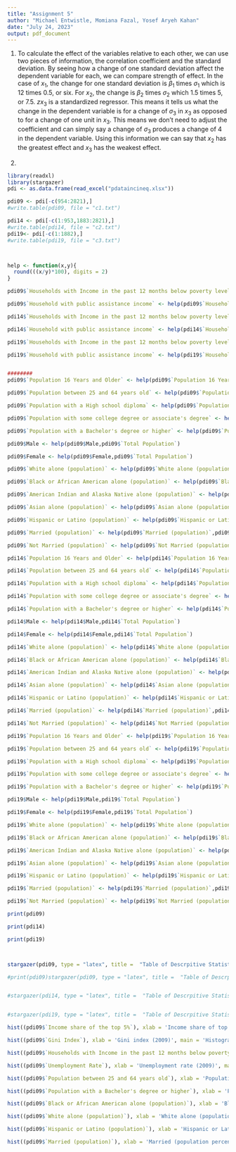 ---
title: "Assignment 5"
author: "Michael Entwistle, Momiana Fazal, Yosef Aryeh Kahan"
date: "July 24, 2023"
output: pdf_document
---
1. To calculate the effect of the variables relative to each other, we can use two pieces of information, the correlation coefficient and the standard deviation. By seeing how a change of one standard deviation affect the dependent variable for each, we can compare strength of effect. In the case of $x_1$, the change for one standard deviation is $\beta_1$ times $\sigma_1$ which is 12 times 0.5, or six. For $x_2$, the change is $\beta_2$ times $\sigma_2$ which 1.5 times 5, or 7.5. $zx_3$ is a standardized regressor. This means it tells us what the change in the dependent variable is for a change of $\sigma_3$ in $x_3$ as opposed to for a change of one unit in $x_3$. This means we don't need to adjust the coefficient and can simply say a change of $\sigma_3$ produces a change of 4 in the dependent variable. Using this information we can say that $x_2$ has the greatest effect and $x_3$ has the weakest effect.

2.
```{r include = FALSE}
library(readxl)
library(stargazer)
pdi <- as.data.frame(read_excel("pdataincineq.xlsx"))

pdi09 <- pdi[-c(954:2821),]
#write.table(pdi09, file = "c1.txt")

pdi14 <- pdi[-c(1:953,1883:2821),]
#write.table(pdi14, file = "c2.txt")
pdi19<- pdi[-c(1:1882),]
#write.table(pdi19, file = "c3.txt")



help <- function(x,y){
  round(((x/y)*100), digits = 2)
}

pdi09$`Households with Income in the past 12 months below poverty level` <- help(pdi09$`Households with Income in the past 12 months below poverty level`,pdi09$`Number of households`)

pdi09$`Household with public assistance income` <- help(pdi09$`Household with public assistance income`,pdi09$`Number of households`)

pdi14$`Households with Income in the past 12 months below poverty level` <- help(pdi14$`Households with Income in the past 12 months below poverty level`,pdi14$`Number of households`)

pdi14$`Household with public assistance income` <- help(pdi14$`Household with public assistance income`,pdi14$`Number of households`)

pdi19$`Households with Income in the past 12 months below poverty level` <- help(pdi19$`Households with Income in the past 12 months below poverty level`,pdi19$`Number of households`)

pdi19$`Household with public assistance income` <- help(pdi19$`Household with public assistance income`,pdi19$`Number of households`)


########
pdi09$`Population 16 Years and Older` <- help(pdi09$`Population 16 Years and Older`,pdi09$`Total Population`)

pdi09$`Population between 25 and 64 years old` <- help(pdi09$`Population between 25 and 64 years old`,pdi09$`Total Population`)

pdi09$`Population with a High school diploma` <- help(pdi09$`Population with a High school diploma`, pdi09$`Total Population`)

pdi09$`Population with some college degree or associate's degree` <- help(pdi09$`Population with some college degree or associate's degree`,pdi09$`Total Population`)

pdi09$`Population with a Bachelor's degree or higher` <- help(pdi09$`Population with a Bachelor's degree or higher`,pdi09$`Total Population`)

pdi09$Male <- help(pdi09$Male,pdi09$`Total Population`)

pdi09$Female <- help(pdi09$Female,pdi09$`Total Population`)

pdi09$`White alone (population)` <- help(pdi09$`White alone (population)`,pdi09$`Total Population`)

pdi09$`Black or African American alone (population)` <- help(pdi09$`Black or African American alone (population)`,pdi09$`Total Population`)

pdi09$`American Indian and Alaska Native alone (population)` <- help(pdi09$`American Indian and Alaska Native alone (population)`,pdi09$`Total Population`)

pdi09$`Asian alone (population)` <- help(pdi09$`Asian alone (population)`,pdi09$`Total Population`)

pdi09$`Hispanic or Latino (population)` <- help(pdi09$`Hispanic or Latino (population)`, pdi09$`Total Population`)

pdi09$`Married (population)` <- help(pdi09$`Married (population)`,pdi09$`Total Population`)

pdi09$`Not Married (population)` <- help(pdi09$`Not Married (population)`,pdi09$`Total Population`)

pdi14$`Population 16 Years and Older` <- help(pdi14$`Population 16 Years and Older`,pdi14$`Total Population`)

pdi14$`Population between 25 and 64 years old` <- help(pdi14$`Population between 25 and 64 years old`,pdi14$`Total Population`)

pdi14$`Population with a High school diploma` <- help(pdi14$`Population with a High school diploma`, pdi14$`Total Population`)

pdi14$`Population with some college degree or associate's degree` <- help(pdi14$`Population with some college degree or associate's degree`,pdi14$`Total Population`)

pdi14$`Population with a Bachelor's degree or higher` <- help(pdi14$`Population with a Bachelor's degree or higher`,pdi14$`Total Population`)

pdi14$Male <- help(pdi14$Male,pdi14$`Total Population`)

pdi14$Female <- help(pdi14$Female,pdi14$`Total Population`)

pdi14$`White alone (population)` <- help(pdi14$`White alone (population)`,pdi14$`Total Population`)

pdi14$`Black or African American alone (population)` <- help(pdi14$`Black or African American alone (population)`,pdi14$`Total Population`)

pdi14$`American Indian and Alaska Native alone (population)` <- help(pdi14$`American Indian and Alaska Native alone (population)`,pdi14$`Total Population`)

pdi14$`Asian alone (population)` <- help(pdi14$`Asian alone (population)`,pdi14$`Total Population`)

pdi14$`Hispanic or Latino (population)` <- help(pdi14$`Hispanic or Latino (population)`, pdi14$`Total Population`)

pdi14$`Married (population)` <- help(pdi14$`Married (population)`,pdi14$`Total Population`)

pdi14$`Not Married (population)` <- help(pdi14$`Not Married (population)`,pdi14$`Total Population`)

pdi19$`Population 16 Years and Older` <- help(pdi19$`Population 16 Years and Older`,pdi19$`Total Population`)

pdi19$`Population between 25 and 64 years old` <- help(pdi19$`Population between 25 and 64 years old`,pdi19$`Total Population`)

pdi19$`Population with a High school diploma` <- help(pdi19$`Population with a High school diploma`, pdi19$`Total Population`)

pdi19$`Population with some college degree or associate's degree` <- help(pdi19$`Population with some college degree or associate's degree`,pdi19$`Total Population`)

pdi19$`Population with a Bachelor's degree or higher` <- help(pdi19$`Population with a Bachelor's degree or higher`,pdi19$`Total Population`)

pdi19$Male <- help(pdi19$Male,pdi19$`Total Population`)

pdi19$Female <- help(pdi19$Female,pdi19$`Total Population`)

pdi19$`White alone (population)` <- help(pdi19$`White alone (population)`,pdi19$`Total Population`)

pdi19$`Black or African American alone (population)` <- help(pdi19$`Black or African American alone (population)`,pdi19$`Total Population`)

pdi19$`American Indian and Alaska Native alone (population)` <- help(pdi19$`American Indian and Alaska Native alone (population)`,pdi19$`Total Population`)

pdi19$`Asian alone (population)` <- help(pdi19$`Asian alone (population)`,pdi19$`Total Population`)

pdi19$`Hispanic or Latino (population)` <- help(pdi19$`Hispanic or Latino (population)`, pdi19$`Total Population`)

pdi19$`Married (population)` <- help(pdi19$`Married (population)`,pdi19$`Total Population`)

pdi19$`Not Married (population)` <- help(pdi19$`Not Married (population)`,pdi19$`Total Population`)

print(pdi09)

print(pdi14)

print(pdi19)



stargazer(pdi09, type = "latex", title =  "Table of Descrpitive Statistics of Data on Income Inequality in Urban Areas(2009)", summary.stat = c("mean", "median", "min", "max", "p25", "p75", "sd"))

#print(pdi09)stargazer(pdi09, type = "latex", title =  "Table of Descrpitive Statistics of Data on Income Inequality in Urban Areas, 2009", summary.stat = c("mean", "median", "min", "max", "p25", "p75", "sd"))


#stargazer(pdi14, type = "latex", title =  "Table of Descrpitive Statistics of Data on Income Inequality in Urban Areas, 2014", summary.stat = c("mean", "median", "min", "max", "p25", "p75", "sd"))


#stargazer(pdi19, type = "latex", title =  "Table of Descrpitive Statistics of Data on Income Inequality in Urban Areas, 2019", summary.stat = c("mean", "median", "min", "max", "p25", "p75", "sd"))
```


```{=latex}

\begin{table}[!htbp] \centering 
  \caption{Table of Descrpitive Statistics of Data on Income Inequality in Urban Areas(2009)} 
  \label{}
\tiny
\begin{tabular}{@{\extracolsep{5pt}}lccccccc} 
\\[-1.8ex]\hline 
\hline \\[-1.8ex] 
Statistic & \multicolumn{1}{c}{Mean} & \multicolumn{1}{c}{Median} & \multicolumn{1}{c}{Min} & \multicolumn{1}{c}{Max} & \multicolumn{1}{c}{Pctl(25)} & \multicolumn{1}{c}{Pctl(75)} & \multicolumn{1}{c}{St. Dev.} \\ 
\hline \\[-1.8ex] 
Year & 2,009.000 & 2,009 & 2,009 & 2,009 & 2,009 & 2,009 & 0.000 \\ 
MSACode & 29,745.890 & 29,740 & 10,020 & 49,780 & 19,940 & 39,540 & 11,401.450 \\ 
Income share of the top 5\% & 19.948 & 19.900 & 14.400 & 31.400 & 18.500 & 21.300 & 2.256 \\ 
Gini Index & 44.017 & 44 & 35 & 56 & 42 & 46 & 3.195 \\ 
Labor Force Participation Rate & 62.007 & 62.500 & 31.000 & 83.400 & 58.300 & 66.400 & 6.549 \\ 
Unemployment Rate & 43.467 & 43.200 & 20.500 & 72.600 & 38.600 & 47.500 & 7.054 \\ 
Number of households & 111,470.600 & 28,297 & 3,911 & 6,750,902 & 15,128 & 65,746 & 362,874.400 \\ 
Households with Income in the past 12 months below poverty level & 15.812 & 14.330 & 4.170 & 60.270 & 11.500 & 18.170 & 6.952 \\ 
Household with public assistance income & 2.441 & 2.210 & 0.130 & 10.770 & 1.630 & 2.920 & 1.210 \\ 
Total Population & 300,289.300 & 73,459 & 11,100 & 18,912,644 & 39,467 & 170,049 & 1,020,203.000 \\ 
Per capita income in the past 12 months (in 2009 inflation-adjusted dollars) & 22,332.350 & 21,900.5 & 6,022 & 48,394 & 19,581.8 & 24,790.5 & 4,745.286 \\ 
Population 16 Years and Older & 78.781 & 78.910 & 65.750 & 87.730 & 77.220 & 80.560 & 2.904 \\ 
Population between 25 and 64 years old & 50.913 & 51.540 & 33.010 & 64.630 & 49.500 & 53.150 & 3.602 \\ 
Population with a High school diploma & 16.961 & 16.670 & 5.280 & 29.090 & 14.410 & 19.590 & 3.854 \\ 
Population with some college degree or associate's degree & 15.663 & 15.620 & 7.160 & 24.910 & 13.750 & 17.550 & 2.830 \\ 
Population with a Bachelor's degree or higher & 11.219 & 10.240 & 3.680 & 36.500 & 8.280 & 13.580 & 4.280 \\ 
Male & 49.466 & 49.190 & 45.070 & 65.260 & 48.580 & 49.960 & 1.650 \\ 
Female & 50.534 & 50.810 & 34.740 & 54.930 & 50.040 & 51.420 & 1.650 \\ 
White alone (population) & 82.328 & 86.650 & 15.500 & 98.710 & 75.360 & 93.310 & 14.207 \\ 
Black or African American alone (population) & 9.403 & 3.600 & 0.000 & 82.350 & 1.100 & 12.020 & 13.019 \\ 
American Indian and Alaska Native alone (population) & 1.278 & 0.360 & 0.000 & 72.690 & 0.210 & 0.780 & 4.239 \\ 
Asian alone (population) & 1.555 & 0.840 & 0.000 & 43.400 & 0.500 & 1.670 & 2.879 \\ 
Hispanic or Latino (population) & 10.955 & 4.170 & 0.170 & 99.870 & 1.840 & 10.560 & 17.918 \\ 
Married (population) & 41.555 & 41.650 & 24.610 & 54.670 & 38.940 & 44.630 & 4.387 \\ 
Not Married (population) & 37.226 & 37.030 & 23.000 & 55.280 & 33.930 & 39.820 & 4.759 \\ 
\hline \\[-1.8ex] 
\end{tabular} 
\end{table}
```

```{r echo = FALSE}
hist((pdi09$`Income share of the top 5%`), xlab = 'Income share of top 5% (2009)', main = 'Histogram of income share of top 5%', col = "green", labels = TRUE)

hist((pdi09$`Gini Index`), xlab = 'Gini index (2009)', main = 'Histogram of Gini index (2009)', col = "red", labels = TRUE)

hist((pdi09$`Households with Income in the past 12 months below poverty level`), xlab = 'Households with Income in the past 12 months below poverty level (2009)', main = 'Histogram of households with Income in the past 12 months below poverty level (2009)', col = "blue", labels = TRUE)

hist((pdi09$`Unemployment Rate`), xlab = 'Unemployment rate (2009)', main = 'Histogram of unemployment rate (2009)', col = "purple", labels = TRUE)

hist((pdi09$`Population between 25 and 64 years old`), xlab = 'Population between 25 and 64 years old (2009)', main = 'Histogram of population between 25 and 64 years old (2009)', col = "black", labels = TRUE)

hist((pdi09$`Population with a Bachelor's degree or higher`), xlab = 'Population with a Bachelor degree or higher (2009)', main = 'Histogram of population with a Bachelor degree or higher (2009)', col = "orange", labels = TRUE)

hist((pdi09$`Black or African American alone (population)`), xlab = 'Black or African American alone (population percentage, 2009)', main = 'Histogram of Black or African American alone (population percentage, 2009)', col = "yellow", labels = TRUE)

hist((pdi09$`White alone (population)`), xlab = 'White alone (population percentage, 2009)', main = 'Histogram of White alone (population percentage, 2009)', col = "pink", labels = TRUE)

hist((pdi09$`Hispanic or Latino (population)`), xlab = 'Hispanic or Latino alone (population percentage, 2009)', main = 'Histogram of Hispanic or Latino alone (population percentage, 2009)', col = "cyan", labels = TRUE)

hist((pdi09$`Married (population)`), xlab = 'Married (population percentage, 2009)', main = 'Histogram of Married (population percentage, 2009)', col = "coral", labels = TRUE)

```